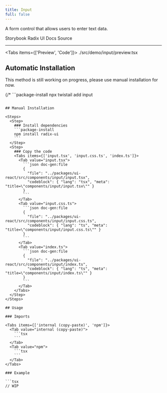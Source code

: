 ```yaml
---
title: Input
full: false
---
```


A form control that allows users to enter text data.

<Badges>
  <BadgeLink href="https://storybook.twistail.com/?path=/docs/base-components-input--docs" external>
    Storybook
  </BadgeLink>
  <BadgeLink href="https://www.radix-ui.com/primitives/docs/components/form#api-reference" external>
    Radix UI Docs
  </BadgeLink>
  <BadgeLink href="https://github.com/riipandi/twistail/tree/main/packages/ui-react/src/components/input" external>
    Source
  </BadgeLink>
</Badges>

---


<Tabs items={['Preview', 'Code']}>
  <Tab value="Preview" className="rounded-b-xl flex min-h-44 flex-wrap items-center justify-center gap-4 py-20 not-prose">
    <Demo />
  </Tab>
  <Tab value="Code">
    <include cwd lang="tsx">./src/demo/input/preview.tsx</include>
  </Tab>
</Tabs>

## Automatic Installation

<Callout type='warn'>
  This method is still working on progress, please use manual installation for now.
</Callout>

{/* ```package-install
npx twistail add input
``` */}

## Manual Installation

<Steps>
  <Step>
    ### Install dependencies
    ```package-install
    npm install radix-ui
    ```
  </Step>
  <Step>
    ### Copy the code
    <Tabs items={['input.tsx', 'input.css.ts', 'index.ts']}>
      <Tab value="input.tsx">
        ```json doc-gen:file
        {
          "file": "../packages/ui-react/src/components/input/input.tsx",
          "codeblock": { "lang": "tsx", "meta": "title=\"components/input/input.tsx\"" }
        }
        ```
      </Tab>
      <Tab value="input.css.ts">
        ```json doc-gen:file
        {
          "file": "../packages/ui-react/src/components/input/input.css.ts",
          "codeblock": { "lang": "ts", "meta": "title=\"components/input/input.css.ts\"" }
        }
        ```
      </Tab>
      <Tab value="index.ts">
        ```json doc-gen:file
        {
          "file": "../packages/ui-react/src/components/input/index.ts",
          "codeblock": { "lang": "ts", "meta": "title=\"components/input/index.ts\"" }
        }
        ```
      </Tab>
    </Tabs>
  </Step>
</Steps>

## Usage

### Imports

<Tabs items={['internal (copy-paste)', 'npm']}>
  <Tab value="internal (copy-paste)">
    ```tsx
    ```
  </Tab>
  <Tab value="npm">
    ```tsx
    ```
  </Tab>
</Tabs>

### Example

```tsx
// WIP
```
